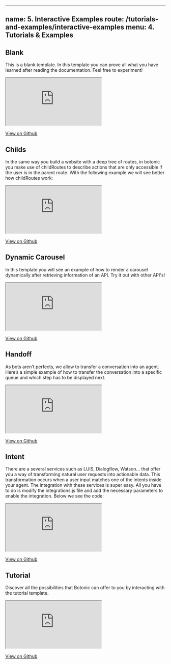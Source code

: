 
---
name: 5. Interactive Examples
route: /tutorials-and-examples/interactive-examples
menu: 4. Tutorials & Examples
---



## **Blank**
This is a blank template. In this template you can prove all what you have learned after reading the documentation. Feel free to experiment!
<div>
<iframe id="blank" src="https://codesandbox.io/embed/0x56wj1yy0" style={{ width: "100%", height: "600px", border: "1", borderRadius: "4px", overflow:"hidden"}} sandbox="allow-modals allow-forms allow-popups allow-scripts allow-same-origin"></iframe>
</div>  

[View on Github](https://github.com/hubtype/botonic/tree/master/packages/botonic-cli/templates/blank)

## **Childs**
In the same way you build a website with a deep tree of routes, in botonic you make use of childRoutes to describe actions that are only accessible if the user is in the parent route.
With the following example we will see better how childRoutes work:
<div>
<iframe id="childs" src="https://codesandbox.io/embed/0o88qj5n2v" style={{ width: "100%", height: "600px", border: "1", borderRadius: "4px", overflow:"hidden"}} sandbox="allow-modals allow-forms allow-popups allow-scripts allow-same-origin"></iframe>
</div>  

[View on Github](https://github.com/hubtype/botonic/tree/master/packages/botonic-cli/templates/childs)

## **Dynamic Carousel**
In this template you will see an example of how to render a carousel dynamically after retrieving information of an API. Try it out with other API's!
<div>
<iframe id="dynamic_carousel" src="https://codesandbox.io/embed/m543n330y8" style={{ width: "100%", height: "600px", border: "1", borderRadius: "4px", overflow:"hidden"}} sandbox="allow-modals allow-forms allow-popups allow-scripts allow-same-origin"></iframe>
</div>  

[View on Github](https://github.com/hubtype/botonic/tree/master/packages/botonic-cli/templates/dynamic_carousel)

## **Handoff**
As bots aren’t perfects, we allow to transfer a conversation into an agent. Here’s a simple example of how to transfer the conversation into a specific queue and which step has to be displayed next.
<div>
<iframe id="handoff" src="https://codesandbox.io/embed/ox14z50mjq" style={{ width: "100%", height: "600px", border: "1", borderRadius: "4px", overflow:"hidden"}} sandbox="allow-modals allow-forms allow-popups allow-scripts allow-same-origin"></iframe>
</div>  

[View on Github](https://github.com/hubtype/botonic/tree/master/packages/botonic-cli/templates/handoff)

## **Intent**
There are a several services such as LUIS, Dialogflow, Watson... that offer you a way of transforming natural user requests into actionable data. This transformation occurs when a user input matches one of the intents inside your agent. The integration with these services is super easy. All you have to do is modify the integrations.js file and add the necessary parameters to enable the integration. Below we see the code:
<div>
<iframe id="intent" src="https://codesandbox.io/embed/rj6417l69q" style={{ width: "100%", height: "600px", border: "1", borderRadius: "4px", overflow:"hidden"}} sandbox="allow-modals allow-forms allow-popups allow-scripts allow-same-origin"></iframe>
</div>  

[View on Github](https://github.com/hubtype/botonic/tree/master/packages/botonic-cli/templates/intent)

## **Tutorial**
Discover all the possibilities that Botonic can offer to you by interacting with the tutorial template.
<div>
<iframe id="tutorial" src="https://codesandbox.io/embed/vmlylzzz80" style={{ width: "100%", height: "600px", border: "1", borderRadius: "4px", overflow:"hidden"}} sandbox="allow-modals allow-forms allow-popups allow-scripts allow-same-origin"></iframe>
</div>  

[View on Github](https://github.com/hubtype/botonic/tree/master/packages/botonic-cli/templates/tutorial)


<PrevButton title="Natural Language Understanding" href="/tutorials-and-examples/nlu" />
<NextButton title="Custom Webchat" href="/tutorials-and-examples/custom-webchat" />
